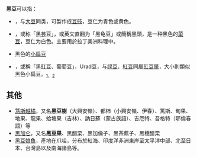 '''黑豆'''可以指：

* {{link-ja|黑大豆|黒豆}}，与[[大豆|大豆]]同类，可製作成[[豆豉|豆豉]]，豆仁为青色或黄色。
* {{tsl|en|Black turtle bean|黑眉豆}}，或称「黑芸豆」，或英文直翻为「黑龟豆」或簡稱黑頭，是一种黑色的[[菜豆|菜豆]]，豆仁为白色。主要用於拉丁美洲料理中。
* 黑色的[[小扁豆|小扁豆]]
* {{tsl|en|Vigna mungo|黑小豆}}，或稱「黑豇豆、葡萄豆」，Urad豆，与[[绿豆|绿豆]]、[[紅豆|紅豆]]同屬[[豇豆属|豇豆属]]，大小則類似黑色小扁豆。<sub>[http://tai2.ntu.edu.tw/specimen/specimen.php?taiid=215156]、[http://taibif.tw/zh/occurrence/unresolvable/search/Vigna%20mungo%20%28L.%29%20Hepper]</sub>

== 其他 ==
* [[笃斯越橘|笃斯越橘]]，又名'''黑豆樹'''（大興安嶺）、都柿（小興安嶺、伊春）、篤斯、甸果、地果、龍果、蛤塘果（吉林）、訥日蘇（蒙古族語）、吉厄特、吾格特（鄂倫春語）等
* [[黑加仑|黑加仑]]，又名'''黑豆果'''、黑醋栗、黑加倫子、黑茶藨子、黑穗醋栗
* [[黑豆娘鱼|黑豆娘鱼]]，產地在爪哇，分布於紅海、印度洋非洲東岸至太平洋中部、北至日本、台灣島以及南海諸島等。

{{disambig|Cat=二字物种消歧义}}